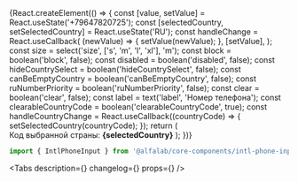 

<Meta title='Components/Forms/Inputs/IntlPhoneInput' component={IntlPhoneInput} />

<!-- Canvas -->

<Story name='IntlPhoneInput'>
    {React.createElement(() => {
        const [value, setValue] = React.useState('+79647820725');
        const [selectedCountry, setSelectedCountry] = React.useState('RU');
        const handleChange = React.useCallback(
            (newValue) => {
                setValue(newValue);
            },
            [setValue],
        );
        const size = select('size', ['s', 'm', 'l', 'xl'], 'm');
        const block = boolean('block', false);
        const disabled = boolean('disabled', false);
        const hideCountrySelect = boolean('hideCountrySelect', false);
        const canBeEmptyCountry = boolean('canBeEmptyCountry', false);
        const ruNumberPriority = boolean('ruNumberPriority', false);
        const clear = boolean('clear', false);
        const label = text('label', 'Номер телефона');
        const clearableCountryCode = boolean('clearableCountryCode', true);
        const handleCountryChange = React.useCallback((countryCode) => {
            setSelectedCountry(countryCode);
        });
        return (
            <React.Fragment>
                <IntlPhoneInput
                    value={value}
                    onChange={handleChange}
                    size={size}
                    block={block}
                    label={label}
                    disabled={disabled}
                    canBeEmptyCountry={canBeEmptyCountry}
                    hideCountrySelect={hideCountrySelect}
                    clear={clear}
                    ruNumberPriority={ruNumberPriority}
                    defaultCountryIso2='RU'
                    readOnly={boolean('readOnly', false)}
                    onCountryChange={handleCountryChange}
                    clearableCountryCode={clearableCountryCode}
                />
                <br />
                Код выбранной страны: <strong>{selectedCountry}</strong>
            </React.Fragment>
        );
    })}
</Story>

<!-- Docs -->

<ComponentHeader
    name='IntlPhoneInput'
    version={version}
    package='@alfalab/core-components/intl-phone-input'
/>

```jsx
import { IntlPhoneInput } from '@alfalab/core-components/intl-phone-input';
```

<Tabs
    description={<Description />}
    changelog={<Changelog />}
    props={<ArgsTable of={IntlPhoneInputTS} />}
/>
